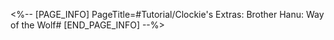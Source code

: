 <%-- [PAGE_INFO]
PageTitle=#Tutorial/Clockie's Extras: Brother Hanu: Way of the Wolf#
[END_PAGE_INFO] --%>
{{Tutorial
|sort      = 605401
|title     = Clockie's Extras: ''Brother Hanu: Way of the Wolf''
|subtitle  = 
|type      = 
|about     = 
|image1    = Tutorial Clockie's Extras Brother Hanu Way of the Wolf 1.png{{subst:void|<!--$UPLOAD:<<SpriteOutput/TutorialPic/TutorialPage_605401.png>-<Tutorial Clockie's Extras Brother Hanu Way of the Wolf 1.png>-<Tutorial Files>>-->}}
|text1     = Select the Fire button and Hanu will fire toward the other side of the tracks. If the attack hits an opponent or an obstacle, it will trigger an {{Color|h|nobold=1|Action Scene}} and you will enter a short period of invulnerability.
|image2    = Tutorial Clockie's Extras Brother Hanu Way of the Wolf 2.png{{subst:void|<!--$UPLOAD:<<SpriteOutput/TutorialPic/TutorialPage_605402.png>-<Tutorial Clockie's Extras Brother Hanu Way of the Wolf 2.png>-<Tutorial Files>>-->}}
|text2     = Energy can be accumulated by conducting Action Scenes and picking up supplies. When energy is full, you will trigger {{Color|h|nobold=1|Hanu Time}} and enter a long period of invulnerability.
|image3    = Tutorial Clockie's Extras Brother Hanu Way of the Wolf 3.png{{subst:void|<!--$UPLOAD:<<SpriteOutput/TutorialPic/TutorialPage_610301.png>-<Tutorial Clockie's Extras Brother Hanu Way of the Wolf 3.png>-<Tutorial Files>>-->}}
|text3     = When you face obstacles coming from both sides, {{Color|h|nobold=1|({{tt|tap|on mobile}}/{{tt|press|on controller}}/{{tt|click|on keyboard}}) and hold the Flip button}} to stay in the middle of the Spheroid lane and pass them safely.
|image4    = Tutorial Clockie's Extras Brother Hanu Way of the Wolf 4.png{{subst:void|<!--$UPLOAD:<<SpriteOutput/TutorialPic/TutorialPage_605403.png>-<Tutorial Clockie's Extras Brother Hanu Way of the Wolf 4.png>-<Tutorial Files>>-->}}
|text4     = The film's length is limited in Movie Mode. The progress bar below indicates {{Color|h|nobold=1|the filming progress}}.
|image5    = Tutorial Clockie's Extras Brother Hanu Way of the Wolf 5.png{{subst:void|<!--$UPLOAD:<<SpriteOutput/TutorialPic/TutorialPage_605404.png>-<Tutorial Clockie's Extras Brother Hanu Way of the Wolf 5.png>-<Tutorial Files>>-->}}
|text5     = {{Color|h|nobold=1|Audience Score}} will be accumulated by conducting Action Scenes, picking up supplies, or slamming into opponents or obstacles while invulnerable. Trigger the events above as many times as you can to achieve the {{Color|h|nobold=1|target Audience Score}}!
}}